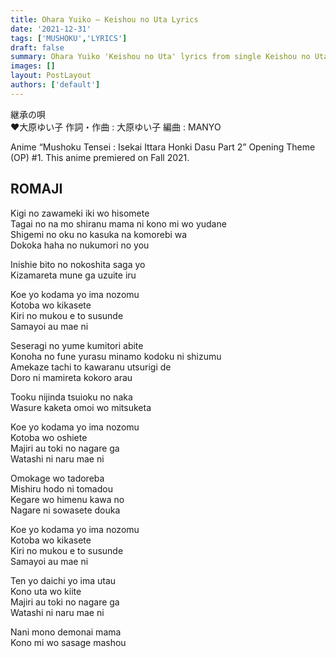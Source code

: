 ```yaml
---
title: Ohara Yuiko – Keishou no Uta Lyrics
date: '2021-12-31'
tags: ['MUSHOKU','LYRICS']
draft: false
summary: Ohara Yuiko 'Keishou no Uta' lyrics from single Keishou no Uta. Release on October 17, 2021.
images: []
layout: PostLayout
authors: ['default']
---
```



継承の唄  
❤大原ゆい子
作詞・作曲 : 大原ゆい子 編曲 : MANYO  

Anime “Mushoku Tensei : Isekai Ittara Honki Dasu Part 2” Opening Theme (OP) #1. This anime premiered on Fall 2021.

## ROMAJI

Kigi no zawameki iki wo hisomete  
Tagai no na mo shiranu mama ni kono mi wo yudane  
Shigemi no oku no kasuka na komorebi wa  
Dokoka haha no nukumori no you  

Inishie bito no nokoshita saga yo  
Kizamareta mune ga uzuite iru  

Koe yo kodama yo ima nozomu  
Kotoba wo kikasete  
Kiri no mukou e to susunde  
Samayoi au mae ni  

Seseragi no yume kumitori abite  
Konoha no fune yurasu minamo kodoku ni shizumu  
Amekaze tachi to kawaranu utsurigi de  
Doro ni mamireta kokoro arau  

Tooku nijinda tsuioku no naka  
Wasure kaketa omoi wo mitsuketa  

Koe yo kodama yo ima nozomu  
Kotoba wo oshiete  
Majiri au toki no nagare ga  
Watashi ni naru mae ni  

Omokage wo tadoreba  
Mishiru hodo ni tomadou  
Kegare wo himenu kawa no  
Nagare ni sowasete douka  

Koe yo kodama yo ima nozomu  
Kotoba wo kikasete  
Kiri no mukou e to susunde  
Samayoi au mae ni  

Ten yo daichi yo ima utau  
Kono uta wo kiite  
Majiri au toki no nagare ga  
Watashi ni naru mae ni  

Nani mono demonai mama  
Kono mi wo sasage mashou  